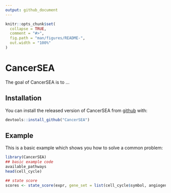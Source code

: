 ```yaml
---
output: github_document
---
```


<!-- README.md is generated from README.Rmd. Please edit that file -->

```r
knitr::opts_chunk$set(
  collapse = TRUE,
  comment = "#>",
  fig.path = "man/figures/README-",
  out.width = "100%"
)
```

# CancerSEA

<!-- badges: start -->
<!-- badges: end -->

The goal of CancerSEA is to ...

## Installation

You can install the released version of CancerSEA from [github](https://github.com/Moonerss/CancerSEA) with:

``` r
devtools::install_github("CancerSEA")
```

## Example

This is a basic example which shows you how to solve a common problem:

```r
library(CancerSEA)
## basic example code
available_pathways
head(cell_cycle)
```

```r
## state score
scores <- state_score(expr, gene_set = list(cell_cycle$symbol, angiogenesis$symbol))
```

